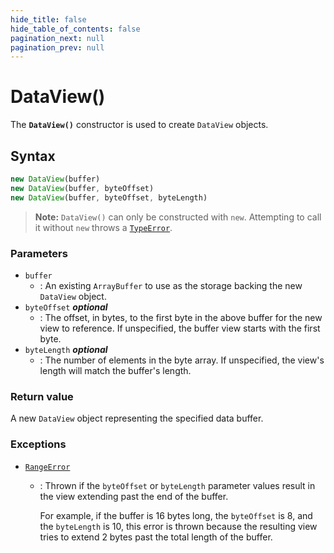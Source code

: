 ```yaml
---
hide_title: false
hide_table_of_contents: false
pagination_next: null
pagination_prev: null
---
```

# DataView()

The **`DataView()`** constructor is used to create `DataView` objects.

## Syntax

```js
new DataView(buffer)
new DataView(buffer, byteOffset)
new DataView(buffer, byteOffset, byteLength)
```

> **Note:** `DataView()` can only be constructed with `new`. Attempting to call it without `new` throws a [`TypeError`](../../globals/TypeError/TypeError.mdx).

### Parameters

- `buffer`
  - : An existing `ArrayBuffer` to use as
    the storage backing the new `DataView` object.
- `byteOffset` _**optional**_
  - : The offset, in bytes, to the first byte in the above buffer for the new view to
    reference. If unspecified, the buffer view starts with the first byte.
- `byteLength` _**optional**_
  - : The number of elements in the byte array. If unspecified, the view's length will
    match the buffer's length.

### Return value

A new `DataView` object representing the specified data buffer.

### Exceptions

- [`RangeError`](../RangeError/RangeError.mdx)

  - : Thrown if the `byteOffset` or `byteLength` parameter values
    result in the view extending past the end of the buffer.

    For example, if the buffer is 16 bytes long, the `byteOffset` is 8, and
    the `byteLength` is 10, this error is thrown because the resulting view
    tries to extend 2 bytes past the total length of the buffer.
